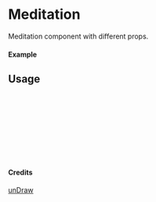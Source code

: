 
<Meta of={Meditation} title="unDraw/Meditation" />

# Meditation

Meditation component with different props.

#### Example

<Canvas of={Meditation.Primary} />

## Usage

```ts
import { Meditation } from "yadl-ui";

const Example = () => {
  return (
      <Meditation />
  );
};

export default Example;
```

#### Credits
[unDraw](https://undraw.co/illustrations)
